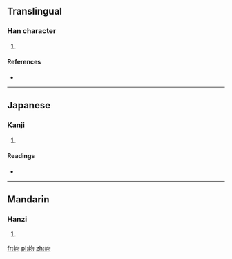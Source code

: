 ==Translingual==

===Han character===
{{Han char|rn=46|rad=山|as=04|sn=7|four=2772<sub>0</sub>|canj=山心竹竹 (UPHH)}}

# {{defn|Han|sort=山04}}

====References====
* {{Han ref|kx=0308.120|dkj=07922|dj=0607.310|hdz=10764.100|uh=5C89|ud=23689|bh=CAC4|bd=51908}}

----

==Japanese==

===Kanji===
{{ja-kanji|grade=|rs=山04}}

# {{defn|lang=ja|sort=山04}}

====Readings====
* {{ja-readings|on=[[ぶつ]] (butsu), [[もち]] (mochi)|kun=}}

----

==Mandarin==

===Hanzi===
{{cmn-hanzi|pin=[[wù]] ([[wu4]])|wg=wu<sup>4</sup>}}

# {{defn|lang=cmn|sort=山04}}

[[fr:岉]]
[[pl:岉]]
[[zh:岉]]